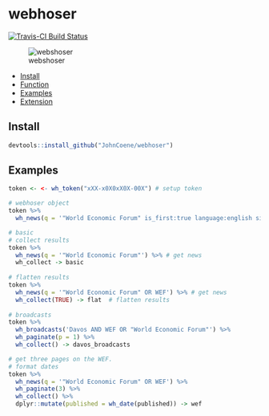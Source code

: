 # webhoser

[![Travis-CI Build Status](https://travis-ci.org/JohnCoene/webhoser.svg?branch=master)](https://travis-ci.org/JohnCoene/webhoser)

![webshoser](/man/figures/logo.png)

* [Install](#install)
* [Function](#functions)
* [Examples](#examples)
* [Extension](#extension)

## Install

```r
devtools::install_github("JohnCoene/webhoser")
```

## Examples

``` r
token <- <- wh_token("xXX-x0X0xX0X-00X") # setup token

# webhoser object
token %>% 
  wh_news(q = '"World Economic Forum" is_first:true language:english site_type:news') -> news

# basic
# collect results
token %>% 
  wh_news(q = '"World Economic Forum"') %>% # get news
  wh_collect -> basic
  
# flatten results
token %>% 
  wh_news(q = '"World Economic Forum" OR WEF') %>% # get news
  wh_collect(TRUE) -> flat  # flatten results
  
# broadcasts
token %>% 
  wh_broadcasts('Davos AND WEF OR "World Economic Forum"') %>% 
  wh_paginate(p = 1) %>% 
  wh_collect() -> davos_broadcasts

# get three pages on the WEF.
# format dates
token %>%  
  wh_news(q = '"World Economic Forum" OR WEF') %>% 
  wh_paginate(3) %>% 
  wh_collect() %>% 
  dplyr::mutate(published = wh_date(published)) -> wef
```